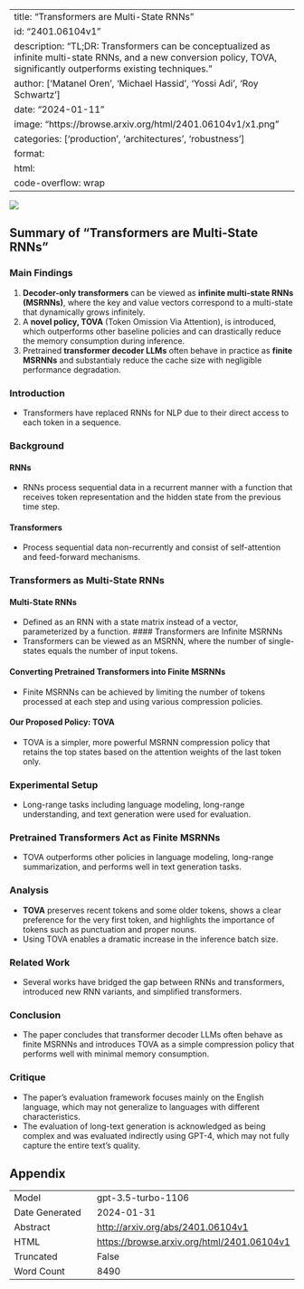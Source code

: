 
---
title: "Transformers are Multi-State RNNs"
id: "2401.06104v1"
description: "TL;DR: Transformers can be conceptualized as infinite multi-state RNNs, and a new conversion policy, TOVA, significantly outperforms existing techniques."
author: ['Matanel Oren', 'Michael Hassid', 'Yossi Adi', 'Roy Schwartz']
date: "2024-01-11"
image: "https://browse.arxiv.org/html/2401.06104v1/x1.png"
categories: ['production', 'architectures', 'robustness']
format:
  html:
    code-overflow: wrap
---

![](https://browse.arxiv.org/html/2401.06104v1/x1.png)

## Summary of "Transformers are Multi-State RNNs"

### Main Findings
1. **Decoder-only transformers** can be viewed as **infinite multi-state RNNs (MSRNNs)**, where the key and value vectors correspond to a multi-state that dynamically grows infinitely.
2. A **novel policy, TOVA** (Token Omission Via Attention), is introduced, which outperforms other baseline policies and can drastically reduce the memory consumption during inference.
3. Pretrained **transformer decoder LLMs** often behave in practice as **finite MSRNNs** and substantialy reduce the cache size with negligible performance degradation. 

### Introduction
- Transformers have replaced RNNs for NLP due to their direct access to each token in a sequence.

### Background
#### RNNs
- RNNs process sequential data in a recurrent manner with a function that receives token representation and the hidden state from the previous time step.

#### Transformers
- Process sequential data non-recurrently and consist of self-attention and feed-forward mechanisms.

### Transformers as Multi-State RNNs
#### Multi-State RNNs
- Defined as an RNN with a state matrix instead of a vector, parameterized by a function.
#### Transformers are Infinite MSRNNs
- Transformers can be viewed as an MSRNN, where the number of single-states equals the number of input tokens.

#### Converting Pretrained Transformers into Finite MSRNNs
- Finite MSRNNs can be achieved by limiting the number of tokens processed at each step and using various compression policies.

#### Our Proposed Policy: TOVA
- TOVA is a simpler, more powerful MSRNN compression policy that retains the top states based on the attention weights of the last token only.

### Experimental Setup
- Long-range tasks including language modeling, long-range understanding, and text generation were used for evaluation.

### Pretrained Transformers Act as Finite MSRNNs
- TOVA outperforms other policies in language modeling, long-range summarization, and performs well in text generation tasks.

### Analysis
- **TOVA** preserves recent tokens and some older tokens, shows a clear preference for the very first token, and highlights the importance of tokens such as punctuation and proper nouns.
- Using TOVA enables a dramatic increase in the inference batch size.

### Related Work
- Several works have bridged the gap between RNNs and transformers, introduced new RNN variants, and simplified transformers. 

### Conclusion
- The paper concludes that transformer decoder LLMs often behave as finite MSRNNs and introduces TOVA as a simple compression policy that performs well with minimal memory consumption.

### Critique
- The paper's evaluation framework focuses mainly on the English language, which may not generalize to languages with different characteristics.
- The evaluation of long-text generation is acknowledged as being complex and was evaluated indirectly using GPT-4, which may not fully capture the entire text's quality.

## Appendix

|          |          |
|----------|----------|
| Model     | gpt-3.5-turbo-1106       |
| Date Generated     | 2024-01-31       |
| Abstract | [http://arxiv.org/abs/2401.06104v1](http://arxiv.org/abs/2401.06104v1)        |
| HTML     | [https://browse.arxiv.org/html/2401.06104v1](https://browse.arxiv.org/html/2401.06104v1)       |
| Truncated       | False       |
| Word Count       | 8490       |